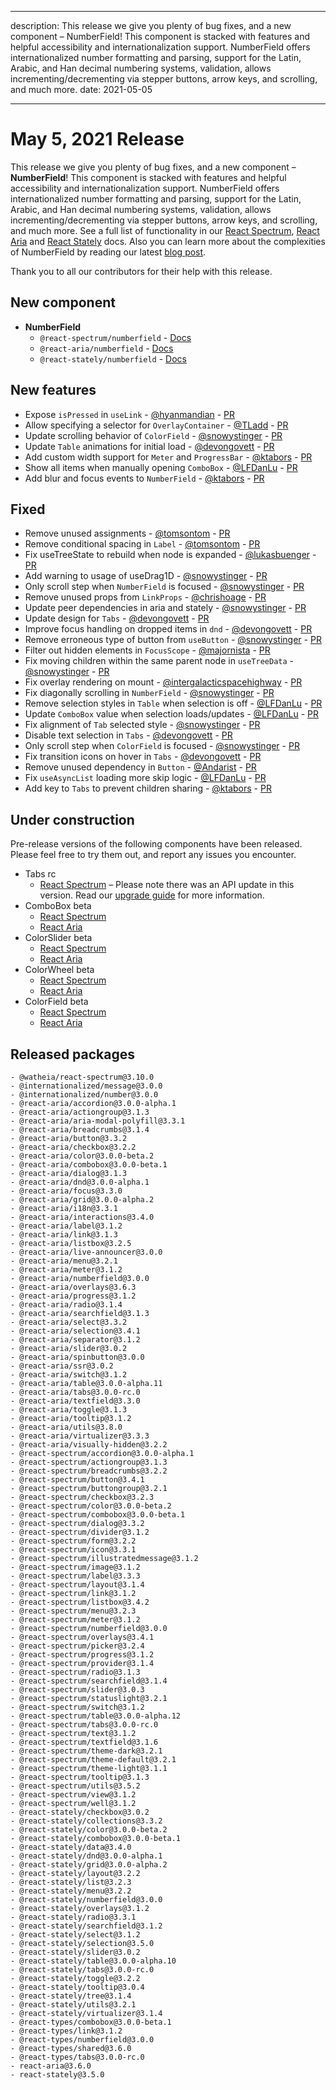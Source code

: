 <!-- Copyright 2020 Adobe. All rights reserved.
This file is licensed to you under the Apache License, Version 2.0 (the "License");
you may not use this file except in compliance with the License. You may obtain a copy
of the License at http://www.apache.org/licenses/LICENSE-2.0
Unless required by applicable law or agreed to in writing, software distributed under
the License is distributed on an "AS IS" BASIS, WITHOUT WARRANTIES OR REPRESENTATIONS
OF ANY KIND, either express or implied. See the License for the specific language
governing permissions and limitations under the License. -->


---

description: This release we give you plenty of bug fixes, and a new component – NumberField! This component is stacked with features and helpful accessibility and internationalization support. NumberField offers internationalized number formatting and parsing, support for the Latin, Arabic, and Han decimal numbering systems, validation, allows incrementing/decrementing via stepper buttons, arrow keys, and scrolling, and much more.
date: 2021-05-05

---

# May 5, 2021 Release

This release we give you plenty of bug fixes, and a new component – **NumberField**! This component is stacked with features and helpful accessibility and internationalization support. NumberField offers internationalized number formatting and parsing, support for the Latin, Arabic, and Han decimal numbering systems, validation, allows incrementing/decrementing via stepper buttons, arrow keys, and scrolling, and much more. See a full list of functionality in our [React Spectrum](https://watheia.org/react-spectrum/NumberField.html), [React Aria](https://watheia.org/react-aria/useNumberField.html) and [React Stately](https://watheia.org/react-stately/useNumberFieldState.html) docs. Also you can learn more about the complexities of NumberField by reading our latest [blog post](https://watheia.org/blog/how-we-internationalized-our-numberfield.html).

Thank you to all our contributors for their help with this release.

## New component

- **NumberField**
  - `@react-spectrum/numberfield` - [Docs](https://watheia.org/react-spectrum/NumberField.html)
  - `@react-aria/numberfield` - [Docs](https://watheia.org/react-aria/useNumberField.html)
  - `@react-stately/numberfield` - [Docs](https://watheia.org/react-stately/useNumberFieldState.html)

## New features

- Expose `isPressed` in `useLink` - [@hyanmandian](https://github.com/hyanmandian) - [PR](https://github.com/watheia/spectrum/pull/1767)
- Allow specifying a selector for `OverlayContainer` - [@TLadd](https://github.com/TLadd) - [PR](https://github.com/watheia/spectrum/pull/1013)
- Update scrolling behavior of `ColorField` - [@snowystinger](https://github.com/snowystinger) - [PR](https://github.com/watheia/spectrum/pull/1654)
- Update `Table` animations for initial load - [@devongovett](https://github.com/devongovett) - [PR](https://github.com/watheia/spectrum/pull/1789)
- Add custom width support for `Meter` and `ProgressBar` - [@ktabors](https://github.com/ktabors) - [PR](https://github.com/watheia/spectrum/pull/1560)
- Show all items when manually opening `ComboBox` - [@LFDanLu](https://github.com/LFDanLu) - [PR](https://github.com/watheia/spectrum/pull/1749)
- Add blur and focus events to `NumberField` - [@ktabors](https://github.com/ktabors) - [PR](https://github.com/watheia/spectrum/pull/1738)

## Fixed

- Remove unused assignments - [@tomsontom](https://github.com/tomsontom) - [PR](https://github.com/watheia/spectrum/pull/1745)
- Remove conditional spacing in `Label` - [@tomsontom](https://github.com/tomsontom) - [PR](https://github.com/watheia/spectrum/pull/1733)
- Fix useTreeState to rebuild when node is expanded - [@lukasbuenger](https://github.com/lukasbuenger) - [PR](https://github.com/watheia/spectrum/pull/1711)
- Add warning to usage of useDrag1D - [@snowystinger](https://github.com/snowystinger) - [PR](https://github.com/watheia/spectrum/pull/1757)
- Only scroll step when `NumberField` is focused - [@snowystinger](https://github.com/snowystinger) - [PR](https://github.com/watheia/spectrum/pull/1615)
- Remove unused props from `LinkProps` - [@chrishoage](https://github.com/chrishoage) - [PR](https://github.com/watheia/spectrum/pull/1763)
- Update peer dependencies in aria and stately - [@snowystinger](https://github.com/snowystinger) - [PR](https://github.com/watheia/spectrum/pull/1780)
- Update design for `Tabs` - [@devongovett](https://github.com/devongovett) - [PR](https://github.com/watheia/spectrum/pull/1785)
- Improve focus handling on dropped items in `dnd` - [@devongovett](https://github.com/devongovett) - [PR](https://github.com/watheia/spectrum/pull/1721)
- Remove erroneous type of button from `useButton` - [@snowystinger](https://github.com/snowystinger) - [PR](https://github.com/watheia/spectrum/pull/1772)
- Filter out hidden elements in `FocusScope` - [@majornista](https://github.com/majornista) - [PR](https://github.com/watheia/spectrum/pull/1493)
- Fix moving children within the same parent node in `useTreeData` - [@snowystinger](https://github.com/snowystinger) - [PR](https://github.com/watheia/spectrum/pull/1465)
- Fix overlay rendering on mount - [@intergalacticspacehighway](https://github.com/intergalacticspacehighway) - [PR](https://github.com/watheia/spectrum/pull/1695)
- Fix diagonally scrolling in `NumberField` - [@snowystinger](https://github.com/snowystinger) - [PR](https://github.com/watheia/spectrum/pull/1802)
- Remove selection styles in `Table` when selection is off - [@LFDanLu](https://github.com/LFDanLu) - [PR](https://github.com/watheia/spectrum/pull/1787)
- Update `ComboBox` value when selection loads/updates - [@LFDanLu](https://github.com/LFDanLu) - [PR](https://github.com/watheia/spectrum/pull/1683)
- Fix alignment of `Tab` selected style - [@snowystinger](https://github.com/snowystinger) - [PR](https://github.com/watheia/spectrum/pull/1821)
- Disable text selection in `Tabs` - [@devongovett](https://github.com/devongovett) - [PR](https://github.com/watheia/spectrum/pull/1822)
- Only scroll step when `ColorField` is focused - [@snowystinger](https://github.com/snowystinger) - [PR](https://github.com/watheia/spectrum/pull/1823)
- Fix transition icons on hover in `Tabs` - [@devongovett](https://github.com/devongovett) - [PR](https://github.com/watheia/spectrum/pull/1827)
- Remove unused dependency in `Button` - [@Andarist](https://github.com/Andarist) - [PR](https://github.com/watheia/spectrum/pull/1828)
- Fix `useAsyncList` loading more skip logic - [@LFDanLu](https://github.com/LFDanLu) - [PR](http://github.com/watheia/spectrum/pull/1829/)
- Add key to `Tabs` to prevent children sharing - [@ktabors](https://github.com/ktabors) - [PR](https://github.com/watheia/spectrum/pull/1836)

## Under construction

Pre-release versions of the following components have been released. Please feel free to try them out, and report any issues you encounter.

- Tabs rc
  - [React Spectrum](https://watheia.org/react-spectrum/Tabs.html) – Please note there was an API update in this version. Read our [upgrade guide](https://gist.github.com/devongovett/86f49cf669b4178d03fcd73c50a2cc4a) for more information.
- ComboBox beta
  - [React Spectrum](https://watheia.org/react-spectrum/ColorSlider.html)
  - [React Aria](https://watheia.org/react-aria/useColorSlider.html)
- ColorSlider beta
  - [React Spectrum](https://watheia.org/react-spectrum/ColorSlider.html)
  - [React Aria](https://watheia.org/react-aria/useColorSlider.html)
- ColorWheel beta
  - [React Spectrum](https://watheia.org/react-spectrum/ColorWheel.html)
  - [React Aria](https://watheia.org/react-aria/useColorWheel.html)
- ColorField beta
  - [React Spectrum](https://watheia.org/react-spectrum/ColorField.html)
  - [React Aria](https://watheia.org/react-aria/useColorField.html)

## Released packages

```
- @watheia/react-spectrum@3.10.0
- @internationalized/message@3.0.0
- @internationalized/number@3.0.0
- @react-aria/accordion@3.0.0-alpha.1
- @react-aria/actiongroup@3.1.3
- @react-aria/aria-modal-polyfill@3.3.1
- @react-aria/breadcrumbs@3.1.4
- @react-aria/button@3.3.2
- @react-aria/checkbox@3.2.2
- @react-aria/color@3.0.0-beta.2
- @react-aria/combobox@3.0.0-beta.1
- @react-aria/dialog@3.1.3
- @react-aria/dnd@3.0.0-alpha.1
- @react-aria/focus@3.3.0
- @react-aria/grid@3.0.0-alpha.2
- @react-aria/i18n@3.3.1
- @react-aria/interactions@3.4.0
- @react-aria/label@3.1.2
- @react-aria/link@3.1.3
- @react-aria/listbox@3.2.5
- @react-aria/live-announcer@3.0.0
- @react-aria/menu@3.2.1
- @react-aria/meter@3.1.2
- @react-aria/numberfield@3.0.0
- @react-aria/overlays@3.6.3
- @react-aria/progress@3.1.2
- @react-aria/radio@3.1.4
- @react-aria/searchfield@3.1.3
- @react-aria/select@3.3.2
- @react-aria/selection@3.4.1
- @react-aria/separator@3.1.2
- @react-aria/slider@3.0.2
- @react-aria/spinbutton@3.0.0
- @react-aria/ssr@3.0.2
- @react-aria/switch@3.1.2
- @react-aria/table@3.0.0-alpha.11
- @react-aria/tabs@3.0.0-rc.0
- @react-aria/textfield@3.3.0
- @react-aria/toggle@3.1.3
- @react-aria/tooltip@3.1.2
- @react-aria/utils@3.8.0
- @react-aria/virtualizer@3.3.3
- @react-aria/visually-hidden@3.2.2
- @react-spectrum/accordion@3.0.0-alpha.1
- @react-spectrum/actiongroup@3.1.3
- @react-spectrum/breadcrumbs@3.2.2
- @react-spectrum/button@3.4.1
- @react-spectrum/buttongroup@3.2.1
- @react-spectrum/checkbox@3.2.3
- @react-spectrum/color@3.0.0-beta.2
- @react-spectrum/combobox@3.0.0-beta.1
- @react-spectrum/dialog@3.3.2
- @react-spectrum/divider@3.1.2
- @react-spectrum/form@3.2.2
- @react-spectrum/icon@3.3.1
- @react-spectrum/illustratedmessage@3.1.2
- @react-spectrum/image@3.1.2
- @react-spectrum/label@3.3.3
- @react-spectrum/layout@3.1.4
- @react-spectrum/link@3.1.2
- @react-spectrum/listbox@3.4.2
- @react-spectrum/menu@3.2.3
- @react-spectrum/meter@3.1.2
- @react-spectrum/numberfield@3.0.0
- @react-spectrum/overlays@3.4.1
- @react-spectrum/picker@3.2.4
- @react-spectrum/progress@3.1.2
- @react-spectrum/provider@3.1.4
- @react-spectrum/radio@3.1.3
- @react-spectrum/searchfield@3.1.4
- @react-spectrum/slider@3.0.3
- @react-spectrum/statuslight@3.2.1
- @react-spectrum/switch@3.1.2
- @react-spectrum/table@3.0.0-alpha.12
- @react-spectrum/tabs@3.0.0-rc.0
- @react-spectrum/text@3.1.2
- @react-spectrum/textfield@3.1.6
- @react-spectrum/theme-dark@3.2.1
- @react-spectrum/theme-default@3.2.1
- @react-spectrum/theme-light@3.1.1
- @react-spectrum/tooltip@3.1.3
- @react-spectrum/utils@3.5.2
- @react-spectrum/view@3.1.2
- @react-spectrum/well@3.1.2
- @react-stately/checkbox@3.0.2
- @react-stately/collections@3.3.2
- @react-stately/color@3.0.0-beta.2
- @react-stately/combobox@3.0.0-beta.1
- @react-stately/data@3.4.0
- @react-stately/dnd@3.0.0-alpha.1
- @react-stately/grid@3.0.0-alpha.2
- @react-stately/layout@3.2.2
- @react-stately/list@3.2.3
- @react-stately/menu@3.2.2
- @react-stately/numberfield@3.0.0
- @react-stately/overlays@3.1.2
- @react-stately/radio@3.3.1
- @react-stately/searchfield@3.1.2
- @react-stately/select@3.1.2
- @react-stately/selection@3.5.0
- @react-stately/slider@3.0.2
- @react-stately/table@3.0.0-alpha.10
- @react-stately/tabs@3.0.0-rc.0
- @react-stately/toggle@3.2.2
- @react-stately/tooltip@3.0.4
- @react-stately/tree@3.1.4
- @react-stately/utils@3.2.1
- @react-stately/virtualizer@3.1.4
- @react-types/combobox@3.0.0-beta.1
- @react-types/link@3.1.2
- @react-types/numberfield@3.0.0
- @react-types/shared@3.6.0
- @react-types/tabs@3.0.0-rc.0
- react-aria@3.6.0
- react-stately@3.5.0
```
